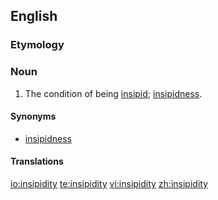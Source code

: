 ==English==

===Etymology===
{{suffix|insipid|ity}}

===Noun===
{{en-noun|-}}

# The condition of being [[insipid]]; [[insipidness]].

====Synonyms====
* [[insipidness]]

====Translations====
{{trans-top|condition of being insipid}}
{{trans-mid}}
{{trans-bottom}}

[[io:insipidity]]
[[te:insipidity]]
[[vi:insipidity]]
[[zh:insipidity]]